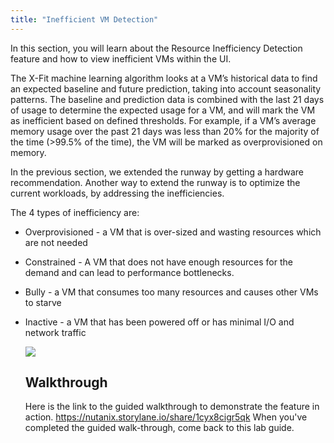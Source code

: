 ```yaml
---
title: "Inefficient VM Detection"
---
```



In this section, you will learn about the Resource Inefficiency Detection feature and how to 
view inefficient VMs within the UI.

The X-Fit machine learning algorithm looks at a VM’s historical data to find an expected baseline and 
future prediction, taking into account seasonality patterns. The baseline and prediction data is combined 
with the last 21 days of usage to determine the expected usage for a VM, and will mark the VM as 
inefficient based on defined thresholds. For example, if a VM’s average memory usage over the past 
21 days was less than 20% for the majority of the time (>99.5% of the time), the VM will be marked 
as overprovisioned on memory.

In the previous section, we extended the runway by getting a hardware recommendation. Another way to 
extend the runway is to optimize the current workloads, by addressing the inefficiencies.

The 4 types of inefficiency are:

- Overprovisioned - a VM that is over-sized and wasting resources which are not needed
- Constrained - A VM that does not have enough resources for the demand and can lead to performance 
bottlenecks.
- Bully - a VM that consumes too many resources and causes other VMs to starve
- Inactive - a VM that has been powered off or has minimal I/O and network traffic

  ![](./img/x.png)

  ## Walkthrough

  Here is the link to the guided walkthrough to demonstrate the feature in action. 
  https://nutanix.storylane.io/share/1cyx8cigr5qk
  When you've completed the guided walk-through, come back to this lab guide.

  